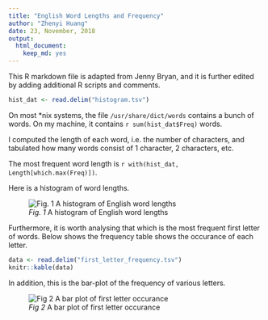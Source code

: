 ```yaml
---
title: "English Word Lengths and Frequency"
author: "Zhenyi Huang"
date: 23, November, 2018
output:
  html_document:
    keep_md: yes
---
```


This R markdown file is adapted from Jenny Bryan, and it is further edited by adding additional R scripts and comments. 


```r
hist_dat <- read.delim("histogram.tsv")
```

On most *nix systems, the file `/usr/share/dict/words` contains a bunch of words. On my machine, it contains `r sum(hist_dat$Freq)` words.

I computed the length of each word, i.e. the number of characters, and tabulated how many words consist of 1 character, 2 characters, etc.

The most frequent word length is `r with(hist_dat, Length[which.max(Freq)])`.

Here is a histogram of word lengths.

![*Fig. 1* A histogram of English word lengths](histogram.png)



Furthermore, it is worth analysing that which is the most frequent first letter of words. Below shows the frequency table shows the occurance of each letter.


```r
data <- read.delim("first_letter_frequency.tsv")
knitr::kable(data)
```

In addition, this is the bar-plot of the frequency of various letters. 

![*Fig 2* A bar plot of first letter occurance](first_letter_freq.png)

